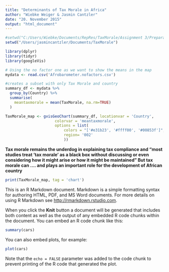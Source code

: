 ```yaml
---
title: "Determinants of Tax Morale in Africa"
author: "Wiebke Weiger & Jasmin Cantzler"
date: "20. November 2015"
output: "html_document"
---
```


```r
#setwd("C:/Users/Wiebke/Documents/RepRes/TaxMorale/Assignment 3/PreparatoryWork")
setwd("/Users/jasmincantzler/Documents/TaxMorale")

library(dplyr)
library(tidyr)
library(googleVis)

# Using the no factor one as we want to show the means in the map
mydata <- read.csv('Afrobarometer.nofactors.csv')

#creates a subset with only Tax Morale and country
summary_df <- mydata %>% 
  group_by(Country) %>% 
  summarise(
    meantaxmorale = mean(TaxMorale, na.rm=TRUE)
  )

TaxMorale_map <- gvisGeoChart(summary_df, locationvar = 'Country',
                      colorvar = 'meantaxmorale',
                      options = list(
                          colors = "['#e31b23', '#ffff00', '#00853f']",
                          region= '002'
                          ))

```

**Tax morale remains the underdog in explaining tax compliance and “most studies treat ‘tax morale’ as a black box without discussing or even considering how it might arise or how it might be maintained” But tax morale can .... and plays an important role for the development of African country**

```r
print(TaxMorale_map, tag = 'chart')
```


This is an R Markdown document. Markdown is a simple formatting syntax for authoring HTML, PDF, and MS Word documents. For more details on using R Markdown see <http://rmarkdown.rstudio.com>.

When you click the **Knit** button a document will be generated that includes both content as well as the output of any embedded R code chunks within the document. You can embed an R code chunk like this:

```r
summary(cars)
```

You can also embed plots, for example:

```r
plot(cars)
```

Note that the `echo = FALSE` parameter was added to the code chunk to prevent printing of the R code that generated the plot.
